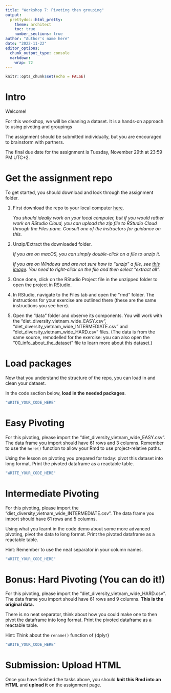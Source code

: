 ```yaml
---
title: "Workshop 7: Pivoting then grouping"
output:
  prettydoc::html_pretty:
    theme: architect
    toc: true
    number_sections: true
author: "Author's name here"
date: "2022-11-22"
editor_options: 
  chunk_output_type: console
  markdown: 
    wrap: 72
---
```


```r
knitr::opts_chunk$set(echo = FALSE)
```

# Intro

Welcome!

For this workshop, we will be cleaning a dataset. It is a hands-on
approach to using pivoting and groupings

The assignment should be submitted individually, but you are encouraged
to brainstorm with partners.

The final due date for the assignment is Tuesday, November 29th at 23:59
PM UTC+2.

# Get the assignment repo

To get started, you should download and look through the assignment
folder.

1.  First download the repo to your local computer
    [here](https://minhaskamal.github.io/DownGit/#/home?url=https://github.com/the-graph-courses/rbp_cohort_0_materials/tree/main/week_07){target="_blank"}.

    *You should ideally work on your local computer, but if you would
    rather work on RStudio Cloud, you can upload the zip file to RStudio
    Cloud through the Files pane. Consult one of the instructors for
    guidance on this.*

2.  Unzip/Extract the downloaded folder.

    *If you are on macOS, you can simply double-click on a file to unzip
    it.*

    *If you are on Windows and are not sure how to "unzip" a file, see
    [this image](https://imgur.com/a/6e5pT7k){target="_blank"}. You need
    to right-click on the file and then select "extract all".*

3.  Once done, click on the RStudio Project file in the unzipped folder
    to open the project in RStudio.

4.  In RStudio, navigate to the Files tab and open the "rmd" folder. The
    instructions for your exercise are outlined there (these are the
    same instructions you see here).

5.  Open the "data" folder and observe its components. You will work
    with the "diet_diversity_vietnam_wide_EASY.csv", "diet_diversity_vietnam_wide_INTERMEDIATE.csv" and "diet_diversity_vietnam_wide_HARD.csv" files. (The data is from the same source, remodelled for the exercise: you can also open the "00_info_about_the_dataset" file to learn more about this dataset.)


# Load packages

Now that you understand the structure of the repo, you can load in and
clean your dataset.

In the code section below, **load in the needed packages**.

```r
"WRITE_YOUR_CODE_HERE"
```

# Easy Pivoting

For this pivoting, please import the "diet_diversity_vietnam_wide_EASY.csv". The data frame you import should have 61 rows and 3 columns. Remember to use the `here()` function to allow
your Rmd to use project-relative paths.

Using the lesson on pivoting you prepared for today: pivot this dataset into long format. Print the pivoted dataframe as a reactable table.

```r
"WRITE_YOUR_CODE_HERE"
```

# Intermediate Pivoting

For this pivoting, please import the "diet_diversity_vietnam_wide_INTERMEDIATE.csv". The data frame you import should have 61 rows and 5 columns. 

Using what you learnt in the code demo about some more advanced pivoting, pivot the data to long format. Print the pivoted dataframe as a reactable table.

Hint: Remember to use the neat separator in your column names.

```r
"WRITE_YOUR_CODE_HERE"
```

# Bonus: Hard Pivoting (You can do it!)

For this pivoting, please import the "diet_diversity_vietnam_wide_HARD.csv". The data frame you import should have 61 rows and 9 columns. **This is the original data.**

There is no neat separator, think about how you could make one to then pivot the dataframe into long format. Print the pivoted dataframe as a reactable table.

Hint: Think about the `rename()` function of {dplyr}

```r
"WRITE_YOUR_CODE_HERE"
```

# Submission: Upload HTML

Once you have finished the tasks above, you should **knit this Rmd into
an HTML** and **upload it** on the assignment page.
